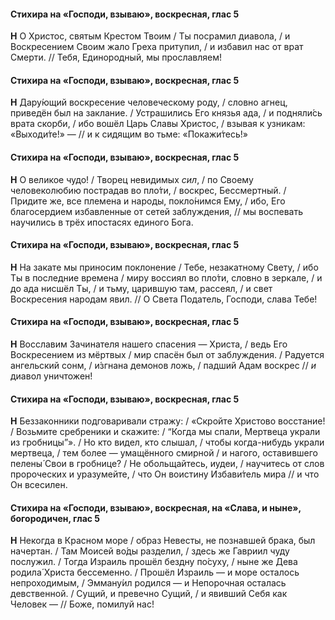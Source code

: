 #### Стихира на «Господи, взываю», воскресная, глас 5

**Н** О Христос, святым Крестом Твоим / Ты посрамил диавола, / и Воскресением Своим жало Греха притупил, / и избавил нас от врат Смерти. // Тебя, Единородный, мы прославляем!

#### Стихира на «Господи, взываю», воскресная, глас 5

**Н** Дару́ющий воскресение человеческому роду, / словно агнец, приведён был на заклание. / Устрашились Его князья ада, / и подняли́сь врата скорби, / ибо вошёл Царь Славы Христос, / взывая к узникам: «Выходи́те!» — // и к сидящим во тьме: «Покажи́тесь!»

#### Стихира на «Господи, взываю», воскресная, глас 5

**Н** О великое чудо! / Творец невидимых *сил*, / по Своему человеколюбию пострадав во пло́ти, / воскрес, Бессмертный. / Придите же, все племена и народы, покло́нимся Ему, / ибо, Его благосердием избавленные от сетей заблуждения, // мы воспевать научились в трёх ипостасях единого Бога.

#### Стихира на «Господи, взываю», воскресная, глас 5

**Н** На закате мы приносим поклонение / Тебе, незакатному Свету, / ибо Ты в последние времена / миру воссиял во пло́ти, словно в зеркале, / и до ада нисшёл Ты, / и тьму, царившую там, рассеял, / и свет Воскресения народам явил. // О Света Податель, Господи, слава Тебе!

#### Стихира на «Господи, взываю», воскресная, глас 5

**Н** Восславим Зачинателя нашего спасения — Христа, / ведь Его Воскресением из мёртвых / мир спасён был от заблуждения. / Радуется ангельский сонм, / и́згнана демонов ложь, / падший Адам воскрес // *и* диавол уничтожен!

#### Стихира на «Господи, взываю», воскресная, глас 5

**Н** Беззаконники подговаривали стражу: / «Скройте Христово восстание! / Возьмите сребреники и скажите: / “Когда мы спали, Мертвеца украли из гробницы”». / Но кто видел, кто слышал, / чтобы когда-нибудь украли мертвеца, / тем более — умащённого смирной / и нагого, оставившего пелены́ Свои в гробнице? / Не обольщайтесь, иудеи, / научитесь от слов пророческих и уразумейте, / что Он воистину Избави́тель мира // и что Он всесилен.

#### Стихира на «Господи, взываю», воскресная, на «Слава, и ныне», богородичен, глас 5

**Н** Некогда в Красном море / образ Невесты, не познавшей брака, был начертан. / Там Моисей во́ды разделил, / здесь же Гавриил чуду послужил. / Тогда Израиль прошёл бездну по́суху, / ныне же Дева родила́ Христа бессеменно. / Прошёл Израиль — и море осталось непроходимым, / Эмману́ил родился — и Непорочная осталась девственной. / Сущий, и превечно Сущий, / и явивший Себя как Человек — // Боже, помилуй нас!

